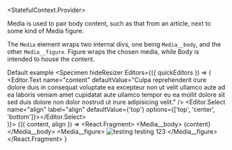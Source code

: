 
<StatefulContext.Provider>
  <Rhythm>
    <Wrapper>
      <Rhythm>
        <p>
          Media is used to pair body content, such as that from an article,
          next to some kind of Media figure.
        </p>
        <p>
          The `Media` element wraps two internal divs, one being `Media__body`,
          and the other `Media__figure`. Figure wraps the chosen media, while Body is intended to house the content.
        </p>
        <Heading level="h3">Default example</Heading>
      </Rhythm>
    </Wrapper>
    <Specimen
      hideResizer
      Editors={({ quickEditors }) => (
        <div>
          <Editor.Text
            name="content"
            defaultValue="Culpa reprehenderit irure dolore duis in consequat voluptate ea excepteur non ut velit ullamco aute ad ea laboris veniam amet cupidatat aute ullamco tempor eu ea mollit dolore sit sed duis dolore non dolor nostrud ut irure adipisicing velit."
          />
          <Editor.Select name="align" label="align" defaultValue={'top'} options={['top', 'center', 'bottom']}></Editor.Select>
        </div>
      )}>
      {({ content, align }) =>
        <React.Fragment>
          <Media align={align}>
            <Media__body>
              {content}
            </Media__body>
            <Media__figure>
              <Image src="https://picsum.photos/200" alt="testing testing 123" />
            </Media__figure>
          </Media>
        </React.Fragment>
      }
    </Specimen>

  </Rhythm>
</StatefulContext.Provider>
